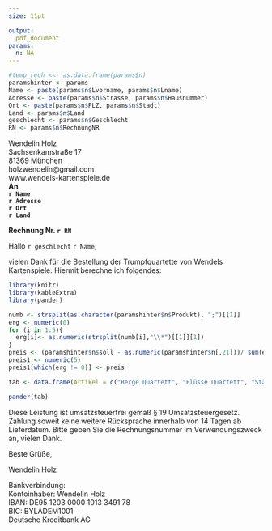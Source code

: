 ```yaml
---
size: 11pt

output: 
  pdf_document
params:
  n: NA
---
```




```r
#temp_rech <<- as.data.frame(params$n)
paramshinter <- params
Name <- paste(params$n$Lvorname, params$n$Lname)
Adresse <- paste(params$n$Strasse, params$n$Hausnummer)
Ort <- paste(params$n$PLZ, params$n$Stadt)
Land <- params$n$Land
geschlecht <- params$n$Geschlecht
RN <- params$n$RechnungNR

```

\begin{flushright}
\includegraphics[width=50mm]{logo.png}
\end{flushright}

| Wendelin Holz
| Sachsenkamstraße 17
| 81369 München
| holzwendelin@gmail.com
| www.wendels-kartenspiele.de


| **An**
| **`r Name`**
| **`r Adresse`**
| **`r Ort`**
| **`r Land`**



\vspace{3cm}

\begin{flushright}
\today
\end{flushright}
**Rechnung Nr. `r RN` **


Hallo `r geschlecht` `r Name`,  

vielen Dank für die Bestellung der Trumpfquartette von Wendels Kartenspiele.
Hiermit berechne ich folgendes:

```r
library(knitr)
library(kableExtra)
library(pander)

numb <- strsplit(as.character(paramshinter$n$Produkt), ";")[[1]]
erg <- numeric(0)
for (i in 1:5){
  erg[i]<- as.numeric(strsplit(numb[i],"\\*")[[1]][1])
}
preis <- (paramshinter$n$soll - as.numeric(paramshinter$n[,21]))/ sum(erg) 
preis1 <- numeric(5)
preis1[which(erg != 0)] <- preis

tab <- data.frame(Artikel = c("Berge Quartett", "Flüsse Quartett", "Städte Quartett", "Ferne Länder Quartett", "Länder Europas Quartett"), Art.Nr = c(1:5), Menge = erg, Stückpreis = preis1, Gesamtpreis=erg*preis1)

pander(tab)
```

\begin{flushright}
Summe : `r paramshinter$n$soll ` €

Versandkosten: `r paramshinter$n[,21] ` €

\textbf{Gesamtbetrag: `r paramshinter$n$soll + paramshinter$n[,21] ` € }  
\end{flushright}

Diese Leistung ist umsatzsteuerfrei gemäß § 19 Umsatzsteuergesetz. Zahlung soweit keine
weitere Rücksprache innerhalb von 14 Tagen ab Lieferdatum. Bitte geben Sie die
Rechnungsnummer im Verwendungszweck an, vielen Dank.


Beste Grüße,

Wendelin Holz 


Bankverbindung:    
Kontoinhaber: Wendelin Holz    
IBAN: DE95 1203 0000 1013 3491 78    
BIC: BYLADEM1001    
Deutsche Kreditbank AG